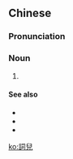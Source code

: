 {{also|词儿}}
==Chinese==
{{zh-forms|s=词儿}}

===Pronunciation===
{{zh-pron
|m=cír
|cat=n
}}

===Noun===
{{zh-noun}}

# {{zh-erhua form of}}

====See also====
* {{zh-l|詞}}
* {{zh-l|詞組}}
* {{zh-l|詞語}}

[[ko:詞兒]]